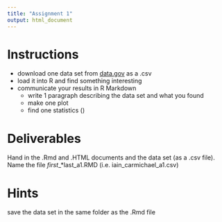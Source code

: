 ```yaml
---
title: "Assignment 1"
output: html_document
---
```


# Instructions
- download one data set from [data.gov](https://www.data.gov/) as a .csv
- load it into R and find something interesting
- communicate your results in R Markdown
    - write 1 paragraph describing the data set and what you found
    - make one plot
    - find one statistics ()

# Deliverables
Hand in the .Rmd and .HTML documents and the data set (as a .csv file). Name the file *first*_*last_a1.RMD (i.e. iain_carmichael_a1.csv)

# Hints
save the data set in the same folder as the .Rmd file